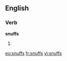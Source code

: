 ==English==

===Verb===
'''snuffs'''

# {{third-person singular of|snuff}}

[[eo:snuffs]]
[[fr:snuffs]]
[[vi:snuffs]]